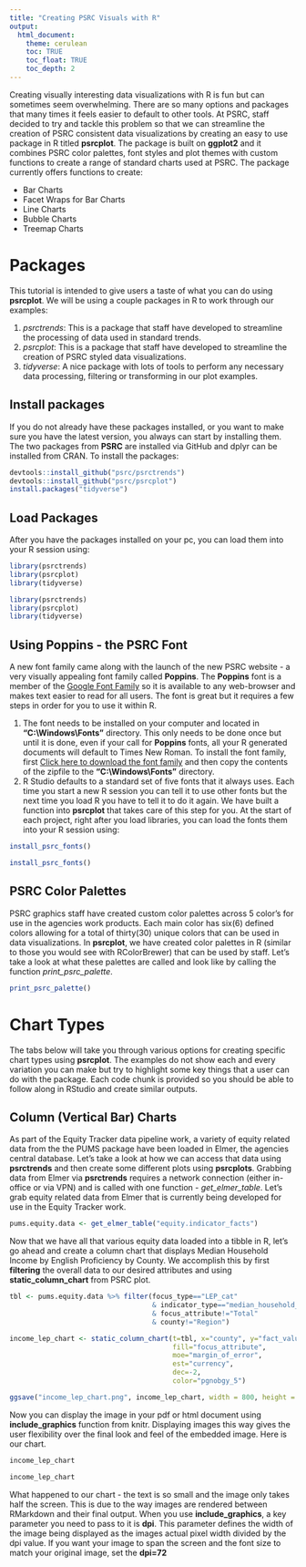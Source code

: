 ```yaml
---
title: "Creating PSRC Visuals with R"
output: 
  html_document: 
    theme: cerulean
    toc: TRUE
    toc_float: TRUE
    toc_depth: 2
---
```


Creating visually interesting data visualizations with R is fun but can sometimes seem overwhelming. There are so many options and packages that many times it feels easier to default to other tools. At PSRC, staff  decided to try and tackle this problem so that we can streamline the creation of PSRC consistent data visualizations by creating an easy to use package in R titled **psrcplot**. The package is built on **ggplot2** and it combines PSRC color palettes, font styles and plot themes with custom functions to create a range of standard charts used at PSRC. The package currently offers functions to create:  

* Bar Charts 
* Facet Wraps for Bar Charts  
* Line Charts  
* Bubble Charts  
* Treemap Charts  
  
# Packages  

This tutorial is intended to give users a taste of what you can do using **psrcplot**. We will be using a couple packages in R to work through our examples:  
  
1. *psrctrends*: This is a package that staff have developed to streamline the processing of data used in standard trends.  
2. *psrcplot*: This is a package that staff have developed to streamline the creation of PSRC styled data visualizations.  
3. *tidyverse*: A nice package with lots of tools to perform any necessary data processing, filtering or transforming in our plot examples.  

## Install packages    

If you do not already have these packages installed, or you want to make sure you have the latest version, you always can start by installing them. The two packages from **PSRC** are installed via GitHub and dplyr can be installed from CRAN. To install the packages:  

```r

devtools::install_github("psrc/psrctrends")
devtools::install_github("psrc/psrcplot")
install.packages("tidyverse")

```

## Load Packages  

After you have the packages installed on your pc, you can load them into your R session using:  

```r

library(psrctrends)
library(psrcplot)
library(tidyverse)

```

```r

library(psrctrends)
library(psrcplot)
library(tidyverse)

```

## Using Poppins - the PSRC Font

A new font family came along with the launch of the new PSRC website - a very visually appealing font family called **Poppins**. The **Poppins** font is a member of the [Google Font Family](https://fonts.google.com/?query=poppins) so it is available to any web-browser and makes text easier to read for all users. The font is great but it requires a few steps in order for you to use it within R.

1. The font needs to be installed on your computer and located in **"C:\\Windows\\Fonts"** directory. This only needs to be done once but until it is done, even if your call for **Poppins** fonts, all your R generated documents will default to Times New Roman. To install the font family, first [Click here to download the font family](https://fonts.google.com/download?family=Poppins) and then copy the contents of the zipfile to the **"C:\\Windows\\Fonts"** directory.
2. R Studio defaults to a standard set of five fonts that it always uses. Each time you start a new R session you can tell it to use other fonts but the next time you load R you have to tell it to do it again. We have built a function into **psrcplot** that takes care of this step for you. At the start of each project, right after you load libraries, you can load the fonts them into your R session using:

```r

install_psrc_fonts()

```

```r

install_psrc_fonts()

```


## PSRC Color Palettes

PSRC graphics staff have created custom color palettes across 5 color's for use in the agencies work products. Each main color has six(6) defined colors allowing for a total of thirty(30) unique colors that can be used in data visualizations. In **psrcplot**, we have created color palettes in R (similar to those you would see with RColorBrewer) that can be used by staff. Let's take a look at what these palettes are called and look like by calling the function *print_psrc_palette*.  

```r
print_psrc_palette()
```

# Chart Types {.tabset .tabset-fade .tabset-pills}   

The tabs below will take you through various options for creating specific chart types using **psrcplot**. The examples do not show each and every variation you can make but try to highlight some key things that a user can do with the package. Each code chunk is provided so you should be able to follow along in RStudio and create similar outputs. 

## Column (Vertical Bar) Charts

As part of the Equity Tracker data pipeline work, a variety of equity related data from the the PUMS package have been loaded in Elmer, the agencies central database. Let's take a look at how we can access that data using **psrctrends** and then create some different plots using **psrcplots**.  Grabbing data from Elmer via **psrctrends** requires a network connection (either in-office or via VPN) and is called with one function - *get_elmer_table*.  Let's grab equity related data from Elmer that is currently being developed for use in the Equity Tracker work.

```r
pums.equity.data <- get_elmer_table("equity.indicator_facts")
```

Now that we have all that various equity data loaded into a tibble in R, let's go ahead and create a column chart that displays Median Household Income by English Proficiency by County. We accomplish this by first **filtering** the overall data to our desired attributes and using **static_column_chart** from PSRC plot.  

```r
tbl <- pums.equity.data %>% filter(focus_type=="LEP_cat" 
                                   & indicator_type=="median_household_income" 
                                   & focus_attribute!="Total"
                                   & county!="Region")

income_lep_chart <- static_column_chart(t=tbl, x="county", y="fact_value", 
                                        fill="focus_attribute", 
                                        moe="margin_of_error", 
                                        est="currency",
                                        dec=-2,
                                        color="pgnobgy_5")

ggsave("income_lep_chart.png", income_lep_chart, width = 800, height = 600, dpi="screen", units = "px")

```

Now you can display the image in your pdf or html document using **include_graphics** function from knitr. Displaying images this way gives the user flexibility over the final look and feel of the embedded image. Here is our chart.  

```r
income_lep_chart
```

```r
income_lep_chart
```

What happened to our chart - the text is so small and the image only takes half the screen. This is due to the way images are rendered between RMarkdown and their final output. When you use **include_graphics**, a key parameter you need to pass to it is **dpi**. This parameter defines the width of the image being displayed as the images actual pixel width divided by the dpi value. If you want your image to span the screen and the font size to match your original image, set the **dpi=72**

